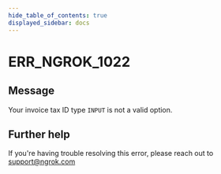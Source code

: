 ```yaml
---
hide_table_of_contents: true
displayed_sidebar: docs
---
```



# ERR_NGROK_1022

## Message

Your invoice tax ID type `INPUT` is not a valid option.

<ErrorDetails error="err_ngrok_1022" />

## Further help

If you're having trouble resolving this error, please reach out to [support@ngrok.com](mailto:support@ngrok.com?subject=Help%20with%20ERR_NGROK_1022)
